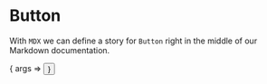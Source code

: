 
<Meta title="Design System/Button" component={Button} decorators={[withDesign]} />

# Button

With `MDX` we can define a story for `Button` right in the middle of our
Markdown documentation.

<Canvas>
  <Story
    name="Default"
    args={{ children: 'Default Button' }}
    parameters={{
      jest: ['button.test.js'],
      design: {
        type: 'figma',
        url: 'https://www.figma.com/file/LKQ4FJ4bTnCSjedbRpk931/Sample-File',
      },
      notes: { guidelines }
    }}>
      { args => <Button { ...args } /> }
  </Story>
</Canvas>